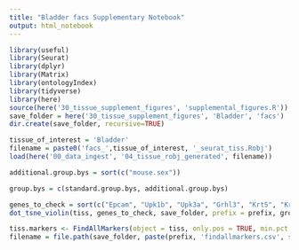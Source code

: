 ```yaml
---
title: "Bladder facs Supplementary Notebook"
output: html_notebook
---
```


```r
library(useful)
library(Seurat)
library(dplyr)
library(Matrix)
library(ontologyIndex)
library(tidyverse)
library(here)
source(here('30_tissue_supplement_figures', 'supplemental_figures.R'))
save_folder = here('30_tissue_supplement_figures', 'Bladder', 'facs')
dir.create(save_folder, recursive=TRUE)

tissue_of_interest = 'Bladder'
filename = paste0('facs_',tissue_of_interest, '_seurat_tiss.Robj')
load(here('00_data_ingest', '04_tissue_robj_generated', filename))

additional.group.bys = sort(c("mouse.sex"))

group.bys = c(standard.group.bys, additional.group.bys)

genes_to_check = sort(c("Epcam", "Upk1b", "Upk3a", "Grhl3", "Krt5", "Krt14", "Dcn", "Col1a1", "Col8a1"))
dot_tsne_violin(tiss, genes_to_check, save_folder, prefix = prefix, group.bys)
```


```r
tiss.markers <- FindAllMarkers(object = tiss, only.pos = TRUE, min.pct = 0.25, thresh.use = 0.25)
filename = file.path(save_folder, paste(prefix, 'findallmarkers.csv', sep='_'))
```


